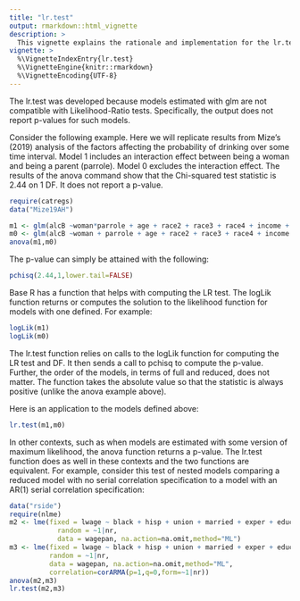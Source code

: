 ```yaml
---
title: "lr.test"
output: rmarkdown::html_vignette
description: >
  This vignette explains the rationale and implementation for the lr.test function.
vignette: >
  %\VignetteIndexEntry{lr.test}
  %\VignetteEngine{knitr::rmarkdown}
  %\VignetteEncoding{UTF-8}
---
```


The lr.test was developed because models estimated with glm are not compatible with Likelihood-Ratio tests. Specifically, the output does not report p-values for such models. 

Consider the following example. Here we will replicate results from Mize's (2019) analysis of the factors affecting the probability of drinking over some time interval. 
Model 1 includes an interaction effect between being a woman and being a parent (parrole). Model 0 excludes the interaction effect. The results of the anova command show that the Chi-squared test statistic is 2.44 on 1 DF. It does not report a p-value.


```r
require(catregs)
data("Mize19AH")

m1 <- glm(alcB ~woman*parrole + age + race2 + race3 + race4 + income + ed1 + ed2 + ed3 + ed4,family="binomial",data=Mize19AH)
m0 <- glm(alcB ~woman + parrole + age + race2 + race3 + race4 + income + ed1 + ed2 + ed3 + ed4,family="binomial",data=Mize19AH)
anova(m1,m0)
```

The p-value can simply be attained with the following:
```r
pchisq(2.44,1,lower.tail=FALSE)
```

Base R has a function that helps with computing the LR test. The logLik function returns or computes the solution to the likelihood function for models with one defined. For example:
```r
logLik(m1)
logLik(m0)
```

The lr.test function relies on calls to the logLik function for computing the LR test and DF. It then sends a call to pchisq to compute the p-value. Further, the order of the models, in terms of full and reduced, does not matter. The function takes the absolute value so that the statistic is always positive (unlike the anova example above).

Here is an application to the models defined above:
```r
lr.test(m1,m0)
```

In other contexts, such as when models are estimated with some version of maximum likelihood, the anova function returns a p-value. The lr.test function does as well in these contexts and the two functions are equivalent. 
For example, consider this test of nested models comparing a reduced model with no serial correlation specification to a model with an AR(1) serial correlation specification:
```r
data("rside")
require(nlme)
m2 <- lme(fixed = lwage ~ black + hisp + union + married + exper + educ + yeart   ,
            random = ~1|nr,
            data = wagepan, na.action=na.omit,method="ML")
m3 <- lme(fixed = lwage ~ black + hisp + union + married + exper + educ + yeart   ,
          random = ~1|nr,
          data = wagepan, na.action=na.omit,method="ML",
          correlation=corARMA(p=1,q=0,form=~1|nr))
anova(m2,m3)
lr.test(m2,m3)

```




